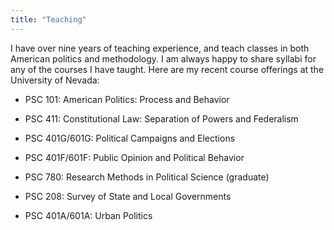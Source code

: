 ```yaml
---
title: "Teaching"
---
```


I have over nine years of teaching experience, and teach classes in both American politics and methodology. I am always happy to share syllabi for any of the courses I have taught. Here are my recent course offerings at the University of Nevada:

-   PSC 101: American Politics: Process and Behavior

-   PSC 411: Constitutional Law: Separation of Powers and Federalism

-   PSC 401G/601G: Political Campaigns and Elections

-   PSC 401F/601F: Public Opinion and Political Behavior

-   PSC 780: Research Methods in Political Science (graduate)

-   PSC 208: Survey of State and Local Governments

-   PSC 401A/601A: Urban Politics
